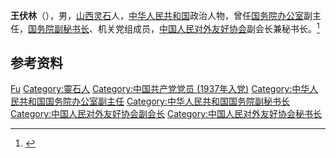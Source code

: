 '''王伏林'''（{{bd|1924年||2003年|4月15日}}），男，[[山西|山西]][[灵石|灵石]]人，[[中华人民共和国|中华人民共和国]]政治人物，曾任[[国务院办公室|国务院办公室]]副主任，[[国务院副秘书长|国务院副秘书长]]、机关党组成员，[[中国人民对外友好协会|中国人民对外友好协会]]副会长兼秘书长。<ref>{{Cite web|title=中国人民对外友好协会原副会长王伏林同志逝世|url=http://news.southcn.com/china/zgkx/200305160919.htm|accessdate=2020-12-11|work=南方新闻网}}</ref>

== 参考资料 ==
{{reflist}}

{{中国人物小作品}}
{{Navboxes
| title  = 王伏林在[[中国人民对外友好协会|中国人民对外友好协会]]的职务
| list1  =
{{中国人民对外友好协会第三届全国理事会}}
}}

{{Authority control}}
{{DEFAULTSORT:Wang王}}
[[Category:王姓|Fu]]
[[Category:靈石人|Category:靈石人]]
[[Category:中国共产党党员_(1937年入党)|Category:中国共产党党员 (1937年入党)]]
[[Category:中华人民共和国国务院办公室副主任|Category:中华人民共和国国务院办公室副主任]]
[[Category:中华人民共和国国务院副秘书长|Category:中华人民共和国国务院副秘书长]]
[[Category:中国人民对外友好协会副会长|Category:中国人民对外友好协会副会长]]
[[Category:中国人民对外友好协会秘书长|Category:中国人民对外友好协会秘书长]]